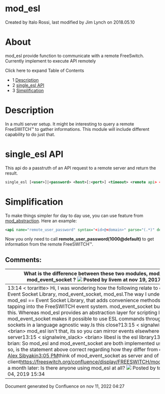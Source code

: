 
# mod_esl 

 Created by  Italo Rossi, last modified by  Jim Lynch on 2018.05.10

# About

mod\_esl provide function to communicate with a remote FreeSwitch. Currently implement to execute API remotely

Click here to expand Table of Contents

* 1 [Description](#description)
* 2 [single\_esl API](#single_esl-api)
* 3 [Simplification](#simplification)

# Description

In a multi server setup. It might be interesting to query a remote FreeSWITCH™ to gather informations. This module will include different capability to do just that.

# single_esl API

This api do a passtruth of an API request to a remote server and return the result.

```xml
single_esl [<user>]|<password> <host>[:<port>] <timeout> <remote api> <arguments>
```

# Simplification

To make things simpler for day to day use, you can use feature from [mod\_abstraction](mod_abstraction_1966663.mdx#about). Here an example:

```xml
<api name="remote_user_password" syntax="<id>@<domain>" parse="(.*)" destination="single_esl" argument="|ClueCon 192.168.1.2 5000 user_data $1 var effective_caller_id_name"/>
```

Now you only need to call **remote\_user\_password(1000@default)** to get information from the remote FreeSWITCH™.

## Comments:

| What is the difference between these two modules, **mod\_esl** and **mod\_event\_socket** ? ![](/images/icons/contenttypes/comment_16.png) Posted by livem at nov 19, 2017 21:52                                                                                                                                                                                                                                                                                                                                                                                                                                                                                                                                                                                                                                                                                                                                                                                                                                                                                                                                                                                                                                                                                                                                           |
| ------------------------------------------------------------------------------------------------------------------------------------------------------------------------------------------------------------------------------------------------------------------------------------------------------------------------------------------------------------------------------------------------------------------------------------------------------------------------------------------------------------------------------------------------------------------------------------------------------------------------------------------------------------------------------------------------------------------------------------------------------------------------------------------------------------------------------------------------------------------------------------------------------------------------------------------------------------------------------------------------------------------------------------------------------------------------------------------------------------------------------------------------------------------------------------------------------------------------------------------------------------------------------------------------------------------------- |
| 13:14 &lt; toraritte> Hi, I was wondering how the following relate to each other: Event Socket Library, mod\_event\_socket, mod\_esl.The way I understand it, mod\_esl == Event Socket Library, that adds convenience methods and allows tapping into the FreeSWITCH event system. mod\_event\_socket builds on top of this. Whereas mod\_esl provides an abstraction layer for scripting languages, mod\_event\_socket makes it possible to use ESL commands through network sockets in a language agnostic way.Is this close?13:15 &lt; signalwire\_slack> &lt;brian> mod\_esl isn't that, its so you can mirror events elsewhere or to another server13:15 &lt; signalwire\_slack> &lt;brian> libesl is the esl library13:21 &lt; toraritte> brian: So mod\_esl and mod\_event\_socket are both implemented using libesl? If so, is the statement above correct regarding how they differ from each other?[Alex Sibyakin](https://app.slack.com/team/UDCJ47VU2)[3:05 PM](https://signalwire-community.slack.com/archives/CDC8H14PN/p1572908749429700)think of mod\_event\_socket as server and of mod\_esl as client<https://freeswitch.org/confluence/display/FREESWITCH/mod%5Fesl>Update a month later: Is there anyone using mod\_esl at all? ![](/images/icons/contenttypes/comment_16.png) Posted by toraritte at nov 04, 2019 15:34 |

Document generated by Confluence on nov 11, 2022 04:27
